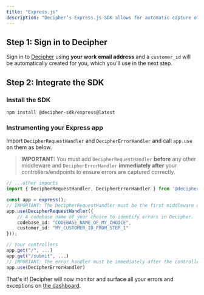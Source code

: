 ```yaml
---
title: "Express.js"
description: "Decipher’s Express.js SDK allows for automatic capture of errors including helpful details like logs and raw payload data."
---
```


## Step 1: Sign in to Decipher

Sign in to [Decipher](https://prod.getdecipher.com) using **your work email address** and a `customer_id` will be automatically created for you, which you'll use in the next step.

## Step 2: Integrate the SDK

### Install the SDK

```shell Terminal
npm install @decipher-sdk/express@latest
```

### Instrumenting your Express app

Import `DecipherRequestHandler` and `DecipherErrorHandler` and call `app.use` on them as below.

> **IMPORTANT:** You must add `DecipherRequestHandler` **before** any other middleware and `DecipherErrorHandler` **immediately after** your controllers/endpoints to ensure errors are captured correctly.

```typescript app.ts
// ...other imports
import { DecipherRequestHandler, DecipherErrorHandler } from '@decipher-sdk/express';

const app = express();
// IMPORTANT: The DecipherRequestHandler must be the first middleware on the app.
app.use(DecipherRequestHandler({
    // A codebase name of your choice to identify errors in Decipher.
    codebase_id: "CODEBASE_NAME_OF_MY_CHOICE",
    customer_id: "MY_CUSTOMER_ID_FROM_STEP_1"
}));

// Your controllers
app.get("/", ...)
app.get("/submit", ...)
// IMPORTANT: The error handler must be immediately after the controllers.
app.use(DecipherErrorHandler)
```
That's it! Decipher will now monitor and surface all your errors and exceptions on [the dashboard](https://www.prod.getdecipher.com).